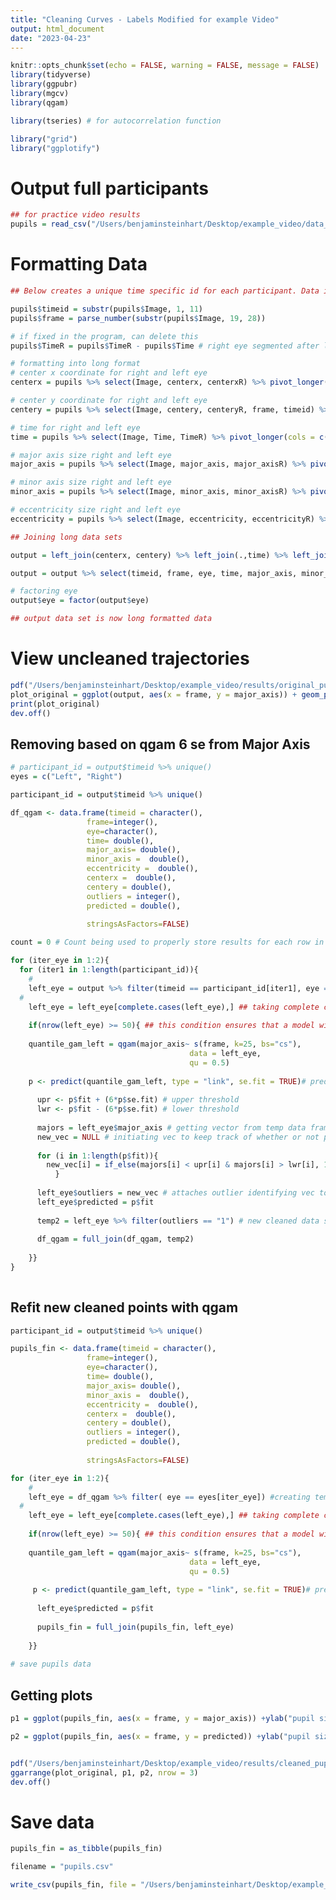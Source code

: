 ```yaml
---
title: "Cleaning Curves - Labels Modified for example Video"
output: html_document
date: "2023-04-23"
---
```



```r
knitr::opts_chunk$set(echo = FALSE, warning = FALSE, message = FALSE)
library(tidyverse)
library(ggpubr)
library(mgcv)
library(qgam)

library(tseries) # for autocorrelation function 

library("grid")
library("ggplotify")

```

# Output full participants

```R
## for practice video results
pupils = read_csv("/Users/benjaminsteinhart/Desktop/example_video/data_output/pupil_predictions.csv")
```


# Formatting Data

```r
## Below creates a unique time specific id for each participant. Data is then converted to long format 

pupils$timeid = substr(pupils$Image, 1, 11)
pupils$frame = parse_number(substr(pupils$Image, 19, 28))

# if fixed in the program, can delete this
pupils$TimeR = pupils$TimeR - pupils$Time # right eye segmented after left but time was not reset so subtracting that time here to get true right time 

# formatting into long format
# center x coordinate for right and left eye
centerx = pupils %>% select(Image, centerx, centerxR) %>% pivot_longer(cols = c("centerx", "centerxR"), names_to ="eye", values_to = "centerx") %>% mutate(eye = if_else(eye == "centerx","Left", "Right"))

# center y coordinate for right and left eye
centery = pupils %>% select(Image, centery, centeryR, frame, timeid) %>% pivot_longer(cols = c("centery", "centeryR"), names_to ="eye", values_to = "centery") %>% mutate(eye = if_else(eye == "centery","Left", "Right"))

# time for right and left eye
time = pupils %>% select(Image, Time, TimeR) %>% pivot_longer(cols = c("Time", "TimeR"), names_to ="eye", values_to = "time") %>% mutate(eye = if_else(eye == "Time","Left", "Right"))

# major axis size right and left eye
major_axis = pupils %>% select(Image, major_axis, major_axisR) %>% pivot_longer(cols = c("major_axis", "major_axisR"), names_to ="eye", values_to = "major_axis") %>% mutate(eye = if_else(eye == "major_axis","Left", "Right"))

# minor axis size right and left eye
minor_axis = pupils %>% select(Image, minor_axis, minor_axisR) %>% pivot_longer(cols = c("minor_axis", "minor_axisR"), names_to ="eye", values_to = "minor_axis") %>% mutate(eye = if_else(eye == "minor_axis","Left", "Right"))

# eccentricity size right and left eye
eccentricity = pupils %>% select(Image, eccentricity, eccentricityR) %>% pivot_longer(cols = c("eccentricity", "eccentricityR"), names_to ="eye", values_to = "eccentricity") %>% mutate(eye = if_else(eye == "eccentricity","Left", "Right"))

## Joining long data sets

output = left_join(centerx, centery) %>% left_join(.,time) %>% left_join(.,major_axis) %>% left_join(.,minor_axis) %>% left_join(.,eccentricity) 

output = output %>% select(timeid, frame, eye, time, major_axis, minor_axis, eccentricity, centerx, centery)

# factoring eye
output$eye = factor(output$eye)

## output data set is now long formatted data 

```


# View uncleaned trajectories 
```r
pdf("/Users/benjaminsteinhart/Desktop/example_video/results/original_pupil_estimates.pdf")
plot_original = ggplot(output, aes(x = frame, y = major_axis)) + geom_point() + facet_wrap(~eye) + ggtitle("Original pupil size estimates")+ylab("pupil size")
print(plot_original)
dev.off()

```

## Removing based on qgam 6 se from Major Axis

```r
# participant_id = output$timeid %>% unique()
eyes = c("Left", "Right")

participant_id = output$timeid %>% unique()

df_qgam <- data.frame(timeid = character(),
                 frame=integer(),
                 eye=character(),
                 time= double(),
                 major_axis= double(),
                 minor_axis =  double(),
                 eccentricity =  double(),
                 centerx =  double(),
                 centery = double(),
                 outliers = integer(),
                 predicted = double(),
              
                 stringsAsFactors=FALSE)

count = 0 # Count being used to properly store results for each row in storage_matrix

for (iter_eye in 1:2){
  for (iter1 in 1:length(participant_id)){
    # 
    left_eye = output %>% filter(timeid == participant_id[iter1], eye == eyes[iter_eye]) #creating temporary data frame
  # 
    left_eye = left_eye[complete.cases(left_eye),] ## taking complete cases from temp data 
  
    if(nrow(left_eye) >= 50){ ## this condition ensures that a model will be fit without error 
  
    quantile_gam_left = qgam(major_axis~ s(frame, k=25, bs="cs"),
  										data = left_eye,
  										qu = 0.5)
  
    p <- predict(quantile_gam_left, type = "link", se.fit = TRUE)# predicted values
  
      upr <- p$fit + (6*p$se.fit) # upper threshold
      lwr <- p$fit - (6*p$se.fit) # lower threshold
  
      majors = left_eye$major_axis # getting vector from temp data frame to check for outliers
      new_vec = NULL # initiating vec to keep track of whether or not point is within SE's
  
      for (i in 1:length(p$fit)){
        new_vec[i] = if_else(majors[i] < upr[i] & majors[i] > lwr[i], 1, 0) # checks whether point is within x SE's
          }
  
      left_eye$outliers = new_vec # attaches outlier identifying vec to temp data
      left_eye$predicted = p$fit
  
      temp2 = left_eye %>% filter(outliers == "1") # new cleaned data set
  
      df_qgam = full_join(df_qgam, temp2)
  
    }}
}
  
```


## Refit new cleaned points with qgam 

```r

participant_id = output$timeid %>% unique()

pupils_fin <- data.frame(timeid = character(),
                 frame=integer(),
                 eye=character(),
                 time= double(),
                 major_axis= double(),
                 minor_axis =  double(),
                 eccentricity =  double(),
                 centerx =  double(),
                 centery = double(),
                 outliers = integer(),
                 predicted = double(),
              
                 stringsAsFactors=FALSE)

for (iter_eye in 1:2){
    # 
    left_eye = df_qgam %>% filter( eye == eyes[iter_eye]) #creating temporary data frame
  # 
    left_eye = left_eye[complete.cases(left_eye),] ## taking complete cases from temp data 
  
    if(nrow(left_eye) >= 50){ ## this condition ensures that a model will be fit without error 
  
    quantile_gam_left = qgam(major_axis~ s(frame, k=25, bs="cs"),
  										data = left_eye,
  										qu = 0.5)
  
     p <- predict(quantile_gam_left, type = "link", se.fit = TRUE)# predicted values
  
      left_eye$predicted = p$fit
  
      pupils_fin = full_join(pupils_fin, left_eye)
  
    }}
  
# save pupils data

```



## Getting plots

```r

p1 = ggplot(pupils_fin, aes(x = frame, y = major_axis)) +ylab("pupil size") + geom_point() + facet_wrap(~eye) + ggtitle("Original Estimates (post QGAM cleaning)")

p2 = ggplot(pupils_fin, aes(x = frame, y = predicted)) +ylab("pupil size") + geom_point() + facet_wrap(~eye) + ggtitle("New Smoothed Trajectory (QGAM Predictions)")


pdf("/Users/benjaminsteinhart/Desktop/example_video/results/cleaned_pupil_estimates.pdf")
ggarrange(plot_original, p1, p2, nrow = 3)
dev.off()
```

# Save data 


```r
pupils_fin = as_tibble(pupils_fin)

filename = "pupils.csv"

write_csv(pupils_fin, file = "/Users/benjaminsteinhart/Desktop/example_video/data_output/pupil_predictions_cleaned.csv")

```

